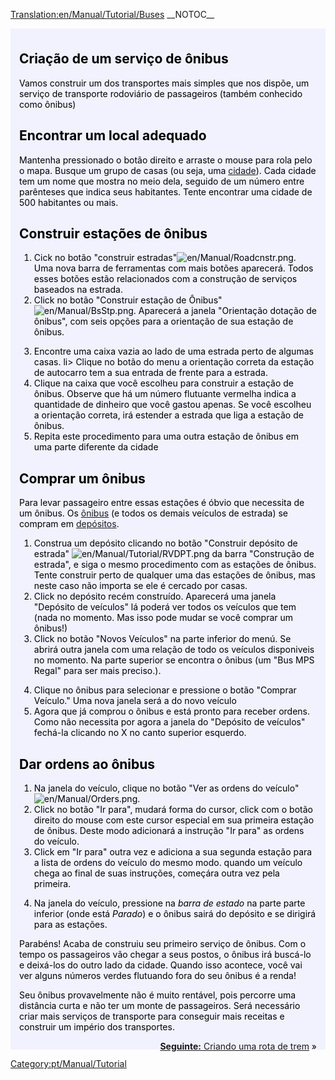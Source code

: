 [[Translation:en/Manual/Tutorial/Buses]]
__NOTOC__
{{en/Tabs|5|2
|pt/Manual/Tutorial/Tutorial|1. Inicio<!--
-->|pt/Manual/Tutorial/Autocarros (Ônibus)|2. Ônibus<!--
-->|pt/Manual/Tutorial/Comboios (Trens)|3. Trens<!--
-->|pt/Manual/Tutorial/Aviões|4. Aviões<!--
-->|pt/Manual/Tutorial/Fim|5. Final}}
<div style="padding:.5em 1em 1em 1em; border-top:none; background-color:#f1f2fe; color:#000;">
{{pt/Manual/Tutorial/Tutorial}}
==Criação de um serviço de ônibus==
Vamos construir um dos transportes mais simples que nos dispõe, um serviço de transporte rodoviário de passageiros (também conhecido como ônibus)

==Encontrar um local adequado==
Mantenha pressionado o botão direito e arraste o mouse para rola pelo o mapa. Busque um grupo de casas (ou seja, uma [[pt/Cidade|cidade]]). Cada cidade tem um nome que mostra no meio dela, seguido de um número entre parênteses que indica seus habitantes. Tente encontrar uma cidade de 500 habitantes ou mais.
{{en/Phototable|[[File:pt/Manual/Tutorial onibus 1.png|400px]]|Un pueblo.|none}}

==Construir estações de ônibus==

#Cick no botão "construir estradas"[[File:en/Manual/Roadcnstr.png]]. Uma nova barra de ferramentas com mais botões aparecerá. Todos esses botões estão relacionados com a construção de serviços baseados na estrada.
#Click no botão "Construir estação de Ônibus" [[File:en/Manual/BsStp.png]]. Aparecerá a janela "Orientação dotação de ônibus", com seis opções para a orientação de sua estação de ônibus.
{{en/Phototable|[[File:pt/Manual/Tutorial/Estacao de onibus2.png]]|Escolha uma orientação e localização.|none|6=:}}
<ol start="3">
<li>Encontre uma caixa vazia ao lado de uma estrada perto de algumas casas.
li> Clique no botão do menu a orientação correta da estação de autocarro tem a sua entrada de frente para a estrada.
<li> Clique na caixa que você escolheu para construir a estação de ônibus. Observe que há um número flutuante vermelha indica a quantidade de dinheiro que você gastou apenas. Se você escolheu a orientação correta, irá estender a estrada que liga a estação de ônibus.
<li> Repita este procedimento para uma outra estação de ônibus em uma parte diferente da cidade
</ol>
{{en/Phototable|[[File:pt/Manual/Tutorial onibus 4.png|400px]]|Após a construção das duas estações de ônibus|none|6=:}}

==Comprar um ônibus==
Para levar passageiro entre essas estações é óbvio que necessita de um ônibus. Os [[pt/Ônibus|ônibus]] (e todos os demais veículos de estrada) se compram em [[pt/Depósitos de estrada|depósitos]].
#Construa um depósito clicando no botão "Construir depósito de estrada" [[File:en/Manual/Tutorial/RVDPT.png]] da barra "Construção de estrada", e siga o mesmo procedimento com as estações de ônibus. Tente construir perto de qualquer uma das estações de ônibus, mas neste caso não importa se ele é cercado por casas.
#Click no depósito recém construído. Aparecerá uma janela "Depósito de veículos" lá poderá ver todos os veículos que tem (nada no momento. Mas isso pode mudar se você comprar um ônibus!)
#Click no botão "Novos Veículos" na parte inferior do menú. Se abrirá outra janela com uma relação de todo os veículos disponiveis no momento. Na parte superior se encontra o ônibus (um "Bus MPS Regal" para ser mais preciso.).
{{en/Phototable|[[File:pt/Manual/Tutorial onibus 5.png]]|O interior do depósito...|none|6=:}}
<ol start="4">
<li> Clique no ônibus para selecionar e pressione o botão "Comprar Veículo." Uma nova janela será a do novo veículo
<li>Agora que já comprou o ônibus e está pronto para receber ordens. Como não necessita por agora a janela do "Depósito de veículos" fechá-la clicando no X no canto superior esquerdo.
</ol>

==Dar ordens ao ônibus==
#Na janela do veículo, clique no botão "Ver as ordens do veículo"[[File:en/Manual/Orders.png]].
#Click no botão "Ir para", mudará forma do cursor, click com o botão direito do mouse com este cursor especial em sua primeira estação de ônibus. Deste modo adicionará a instrução "Ir para<nome da estação>" as ordens do veículo.
#Click em "Ir para" outra vez e adiciona a sua segunda estação para a lista de ordens do veículo do mesmo modo. quando um veículo chega ao final de suas instruções, começára outra vez pela primeira.
{{en/Phototable|[[File:pt/Manual/Tutorial onibus 6.png]]|Dando ordens.|none|6=:}}
<ol start="4">
<li>Na janela do veículo, pressione na ''barra de estado'' na parte parte inferior (onde está ''Parado'') e o ônibus sairá do depósito e se dirigirá para as estações.
</ol>
{{en/Phototable|[[File:pt/Manual/Tutorial onibus 7.png]]|Seu primero ônibus está a pronto de chegar na estação.|none|6=:}}
Parabéns! Acaba de construiu seu primeiro serviço de ônibus. Com o tempo os passageiros vão chegar a seus postos, o ônibus irá buscá-lo e deixá-los do outro lado da cidade. Quando isso acontece, você vai ver alguns números verdes flutuando fora do seu ônibus é a renda!

Seu ônibus provavelmente não é muito rentável, pois percorre uma distância curta e não ter um monte de passageiros. Será necessário criar mais serviços de transporte para conseguir mais receitas e construir um império dos transportes.

<span style="float: right">[[pt/Manual/Tutorial/Comboios (Trens)|'''Seguinte:''' Criando uma rota de trem]] &raquo;</span>
</div>
[[Category:pt/Manual/Tutorial]]
